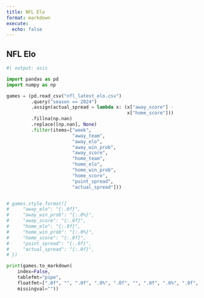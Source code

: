 ```yaml
---
title: NFL Elo
format: markdown
execute:
  echo: false
---
```


## NFL Elo

```python
#| output: asis

import pandas as pd
import numpy as np

games = (pd.read_csv("nfl_latest_elo.csv")
         .query("season == 2024")
         .assign(actual_spread = lambda x: (x["away_score"] -
                                            x["home_score"]))
         .fillna(np.nan)
         .replace([np.nan], None)
         .filter(items=["week",
                        "away_team",
                        "away_elo",
                        "away_win_prob",
                        "away_score",
                        "home_team",
                        "home_elo",
                        "home_win_prob",
                        "home_score",
                        "point_spread",
                        "actual_spread"]))


# games.style.format({
#     "away_elo": "{:.0f}",
#     "away_win_prob": "{:.0%}",
#     "away_score": "{:.0f}",
#     "home_elo": "{:.0f}",
#     "home_win_prob": "{:.0%}",
#     "home_score": "{:.0f}",
#     "point_spread": "{:.0f}",
#     "actual_spread": "{:.0f}",
# })

print(games.to_markdown(
    index=False,
    tablefmt="pipe",
    floatfmt=[".0f", "", ".0f", ".0%", ".0f", "", ".0f", ".0%", ".0f", ".0f", ".0f"],
    missingval=""))
```

